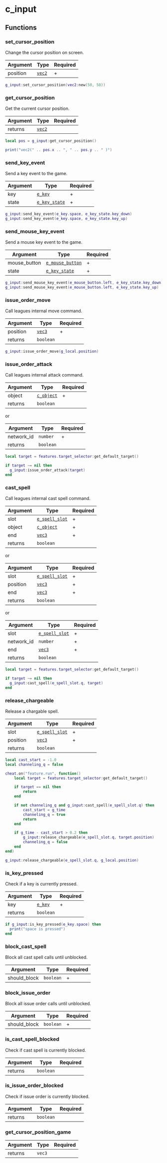 # c_input

## Functions

### set_cursor_position

Change the cursor position on screen.

| Argument | Type                         | Required |
| -------- | ---------------------------- | -------- |
| position | [`vec2`](/structs/math/vec2) | +        |

```lua
g_input:set_cursor_position(vec2:new(50, 50))
```

### get_cursor_position

Get the current cursor position.

| Argument | Type                         | Required |
| -------- | ---------------------------- | -------- |
| returns  | [`vec2`](/structs/math/vec2) |          |

```lua
local pos = g_input:get_cursor_position()

print("vec2(" .. pos.x .. ", " .. pos.y .. " )")
```

### send_key_event

Send a key event to the game.

| Argument | Type                                | Required |
| -------- | ----------------------------------- | -------- |
| key      | [`e_key`](/enums/e_key)             | +        |
| state    | [`e_key_state`](/enums/e_key_state) | +        |

```lua
g_input:send_key_event(e_key.space, e_key_state.key_down)
g_input:send_key_event(e_key.space, e_key_state.key_up)
```

### send_mouse_key_event

Send a mouse key event to the game.

| Argument     | Type                                      | Required |
| ------------ | ----------------------------------------- | -------- |
| mouse_button | [`e_mouse_button`](/enums/e_mouse_button) | +        |
| state        | [`e_key_state`](/enums/e_key_state)       | +        |

```lua
g_input:send_mouse_key_event(e_mouse_button.left, e_key_state.key_down)
g_input:send_mouse_key_event(e_mouse_button.left, e_key_state.key_up)
```

### issue_order_move

Call leagues internal move command.

| Argument | Type                         | Required |
| -------- | ---------------------------- | -------- |
| position | [`vec3`](/structs/math/vec3) | +        |
| returns  | `boolean`                    |          |

```lua
g_input:issue_order_move(g_local.position)
```

### issue_order_attack

Call leagues internal attack command.

| Argument | Type                            | Required |
| -------- | ------------------------------- | -------- |
| object   | [`c_object`](/classes/c_object) | +        |
| returns  | `boolean`                       |          |

or

| Argument   | Type      | Required |
| ---------- | --------- | -------- |
| network_id | `number`  | +        |
| returns    | `boolean` |          |

```lua /issue_order_attack/
local target = features.target_selector:get_default_target()

if target ~= nil then
  g_input:issue_order_attack(target)
end
```

### cast_spell

Call leagues internal cast spell command.

| Argument | Type                                  | Required |
| -------- | ------------------------------------- | -------- |
| slot     | [`e_spell_slot`](/enums/e_spell_slot) | +        |
| object   | [`c_object`](/classes/c_object)       | +        |
| end      | [`vec3`](/structs/math/vec3)          | +        |
| returns  | `boolean`                             |          |

or

| Argument | Type                                  | Required |
| -------- | ------------------------------------- | -------- |
| slot     | [`e_spell_slot`](/enums/e_spell_slot) | +        |
| position | [`vec3`](/structs/math/vec3)          | +        |
| end      | [`vec3`](/structs/math/vec3)          | +        |
| returns  | `boolean`                             |          |

or

| Argument   | Type                                  | Required |
| ---------- | ------------------------------------- | -------- |
| slot       | [`e_spell_slot`](/enums/e_spell_slot) | +        |
| network_id | `number`                              | +        |
| end        | [`vec3`](/structs/math/vec3)          | +        |
| returns    | `boolean`                             |          |

```lua /cast_spell/
local target = features.target_selector:get_default_target()

if target ~= nil then
  g_input:cast_spell(e_spell_slot.q, target)
end
```

### release_chargeable

Release a chargable spell.

| Argument | Type                                  | Required |
| -------- | ------------------------------------- | -------- |
| slot     | [`e_spell_slot`](/enums/e_spell_slot) | +        |
| position | [`vec3`](/structs/math/vec3)          | +        |
| returns  | `boolean`                             |          |

```lua /release_chargeable/
local cast_start = -1.0
local channeling_q = false

cheat.on("feature.run", function()
    local target = features.target_selector:get_default_target()

    if target == nil then
        return
    end

    if not channeling_q and g_input:cast_spell(e_spell_slot.q) then
        cast_start = g_time
        channeling_q = true
        return
    end

    if g_time - cast_start > 0.2 then
        g_input:release_chargeable(e_spell_slot.q, target.position)
        channeling_q = false
    end
end)

g_input:release_chargeable(e_spell_slot.q, g_local.position)
```

### is_key_pressed

Check if a key is currently pressed.

| Argument | Type                    | Required |
| -------- | ----------------------- | -------- |
| key      | [`e_key`](/enums/e_key) | +        |
| returns  | `boolean`               |          |

```lua
if g_input:is_key_pressed(e_key.space) then
  print("space is pressed")
end
```

### block_cast_spell

Block all cast spell calls until unblocked.

| Argument     | Type      | Required |
| ------------ | --------- | -------- |
| should_block | `boolean` | +        |

### block_issue_order

Block all issue order calls until unblocked.

| Argument     | Type      | Required |
| ------------ | --------- | -------- |
| should_block | `boolean` | +        |

### is_cast_spell_blocked

Check if cast spell is currently blocked.

| Argument | Type      | Required |
| -------- | --------- | -------- |
| returns  | `boolean` |          |

### is_issue_order_blocked

Check if issue order is currently blocked.

| Argument | Type      | Required |
| -------- | --------- | -------- |
| returns  | `boolean` |          |

### get_cursor_position_game

| Argument | Type   | Required |
| -------- | ------ | -------- |
| returns  | `vec3` |          |
